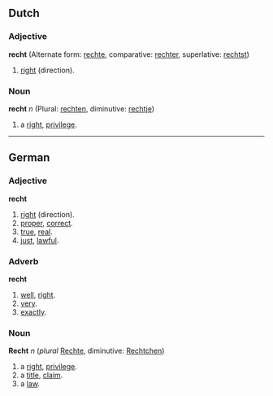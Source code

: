 ==Dutch==
===Adjective===
'''recht''' (Alternate form: [[rechte]], comparative: [[rechter]], superlative: [[rechtst]])

# [[right]] (direction).

===Noun===
'''recht''' ''n'' (Plural: [[rechten]], diminutive: [[rechtje]])

# a [[right]], [[privilege]].

----
==German==
===Adjective===
'''recht'''

# [[right]] (direction).
# [[proper]], [[correct]].
# [[true]], [[real]].
# [[just]], [[lawful]].

===Adverb===
'''recht'''

# [[well]], [[right]].
# [[very]].
# [[exactly]].

===Noun===
'''Recht''' ''n'' (''plural'' [[Rechte]], diminutive: [[Rechtchen]])

# a [[right]], [[privilege]].
# a [[title]], [[claim]].
# a [[law]].